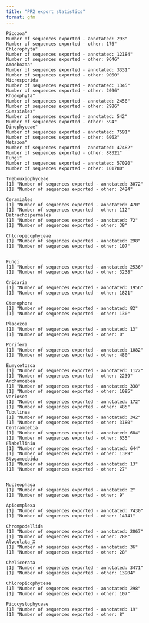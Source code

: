 ```yaml
---
title: "PR2 export statistics"
format: gfm
---
```


```
Picozoa"
Number of sequences exported - annotated: 293"
Number of sequences exported - other: 176"
Chlorophyta"
Number of sequences exported - annotated: 12184"
Number of sequences exported - other: 9646"
Amoebozoa"
Number of sequences exported - annotated: 3331"
Number of sequences exported - other: 9060"
Microsporida 
Number of sequences exported - annotated: 1345"
Number of sequences exported - other: 2096"
Rhodophyta"
Number of sequences exported - annotated: 2458"
Number of sequences exported - other: 2986"
Suessiales"
Number of sequences exported - annotated: 542"
Number of sequences exported - other: 594"
Dinophyceae"
Number of sequences exported - annotated: 7591"
Number of sequences exported - other: 6062"
Metazoa"
Number of sequences exported - annotated: 47482"
Number of sequences exported - other: 88321"
Fungi"
Number of sequences exported - annotated: 57020"
Number of sequences exported - other: 101780"

Trebouxiophyceae 
[1] "Number of sequences exported - annotated: 3072"
[1] "Number of sequences exported - other: 2424"

Ceramiales 
[1] "Number of sequences exported - annotated: 470"
[1] "Number of sequences exported - other: 112"
Batrachospermales 
[1] "Number of sequences exported - annotated: 72"
[1] "Number of sequences exported - other: 38"

Chloropicophyceae 
[1] "Number of sequences exported - annotated: 298"
[1] "Number of sequences exported - other: 107"


Fungi 
[1] "Number of sequences exported - annotated: 2536"
[1] "Number of sequences exported - other: 3238"

Cnidaria 
[1] "Number of sequences exported - annotated: 1956"
[1] "Number of sequences exported - other: 1821"

Ctenophora 
[1] "Number of sequences exported - annotated: 82"
[1] "Number of sequences exported - other: 130"

Placozoa 
[1] "Number of sequences exported - annotated: 13"
[1] "Number of sequences exported - other: 0"

Porifera 
[1] "Number of sequences exported - annotated: 1082"
[1] "Number of sequences exported - other: 480"

Eumycetozoa 
[1] "Number of sequences exported - annotated: 1122"
[1] "Number of sequences exported - other: 2239"
Archamoebea 
[1] "Number of sequences exported - annotated: 338"
[1] "Number of sequences exported - other: 1095"
Variosea 
[1] "Number of sequences exported - annotated: 172"
[1] "Number of sequences exported - other: 485"
Tubulinea 
[1] "Number of sequences exported - annotated: 342"
[1] "Number of sequences exported - other: 3180"
Centramoebia 
[1] "Number of sequences exported - annotated: 684"
[1] "Number of sequences exported - other: 635"
Flabellinia 
[1] "Number of sequences exported - annotated: 644"
[1] "Number of sequences exported - other: 1389"
Stygamoebida 
[1] "Number of sequences exported - annotated: 13"
[1] "Number of sequences exported - other: 27"


Nucleophaga 
[1] "Number of sequences exported - annotated: 2"
[1] "Number of sequences exported - other: 9"

Apicomplexa 
[1] "Number of sequences exported - annotated: 7430"
[1] "Number of sequences exported - other: 14141"

Chrompodellids 
[1] "Number of sequences exported - annotated: 2067"
[1] "Number of sequences exported - other: 288"
Alveolata_X 
[1] "Number of sequences exported - annotated: 36"
[1] "Number of sequences exported - other: 28"

Chelicerata 
[1] "Number of sequences exported - annotated: 3471"
[1] "Number of sequences exported - other: 13904"

Chloropicophyceae 
[1] "Number of sequences exported - annotated: 298"
[1] "Number of sequences exported - other: 107"

Picocystophyceae 
[1] "Number of sequences exported - annotated: 19"
[1] "Number of sequences exported - other: 8"

```